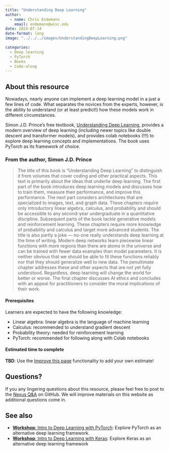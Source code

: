 ```yaml
---
title: "Understanding Deep Learning"
author: 
  - name: Chris Endemann
    email: endemann@wisc.edu
date: 2024-07-14
date-format: long
image: "../../../images/UnderstandingDeepLearning.png"

categories:
  - Deep learning
  - PyTorch
  - Books
  - Code-along
---
```


## About this resource
Nowadays, nearly anyone can implement a deep learning model in a just a few lines of code. What separates the novices from the experts, however, is the ability to understand (or at least predict!) how these models work in different circumstances.

Simon J.D. Prince's free textbook, [Understanding Deep Learning](https://udlbook.github.io/udlbook/), provides a modern overview of deep learning (including newer topics like double descent and transformer models), and provides colab notebooks (!!!) to explore deep learning concepts and implementations. The book uses PyTorch as its framework of choice. 

### From the author, Simon J.D. Prince
> The title of this book is “Understanding Deep Learning” to distinguish it from volumes that cover coding and other practical aspects. This text is primarily about the ideas that underlie deep learning. The first part of the book introduces deep learning models and discusses how to train them, measure their performance, and improve this performance. The next part considers architectures that are specialized to images, text, and graph data. These chapters require only introductory linear algebra, calculus, and probability and should be accessible to any second-year undergraduate in a quantitative discipline. Subsequent parts of the book tackle generative models and reinforcement learning. These chapters require more knowledge of probability and calculus and target more advanced students. The title is also partly a joke — no-one really understands deep learning at the time of writing. Modern deep networks learn piecewise linear functions with more regions than there are atoms in the universe and can be trained with fewer data examples than model parameters. It is neither obvious that we should be able to fit these functions reliably nor that they should generalize well to new data. The penultimate chapter addresses these and other aspects that are not yet fully understood. Regardless, deep learning will change the world for better or worse. The final chapter discusses AI ethics and concludes with an appeal for practitioners to consider the moral implications of their work.

#### Prerequisites
Learners are expected to have the following knowledge:

- Linear algebra: linear algebra is the language of machine learning 
- Calculus: recommended to understand gradient descent
- Probability theory: needed for reinforcement learning
- PyTorch: recommended for following along with Colab notebooks

#### Estimated time to complete
**TBD**: Use the [Improve this page](https://github.com/UW-Madison-DataScience/ML-X-Nexus/edit/main/Learn/Books/Intro-Deeplearning_SimonJDPrince.qmd) functionality to add your own estimate!

## Questions?
If you any lingering questions about this resource, please feel free to post to the [Nexus Q&A](https://github.com/UW-Madison-DataScience/ML-X-Nexus/discussions/categories/q-a) on GitHub. We will improve materials on this website as additional questions come in.

## See also
- [**Workshop**: Intro to Deep Learning with PyTorch](https://uw-madison-datascience.github.io/ML-X-Nexus/Learn/Workshops/Intro-Deeplearning_PyTorch.html): Explore PyTorch as an alternative deep learning framework.
- [**Workshop**: Intro to Deep Learning with Keras](https://uw-madison-datascience.github.io/ML-X-Nexus/Learn/Workshops/Intro-Deeplearning_Keras.html): Explore Keras as an alternative deep learning framework
